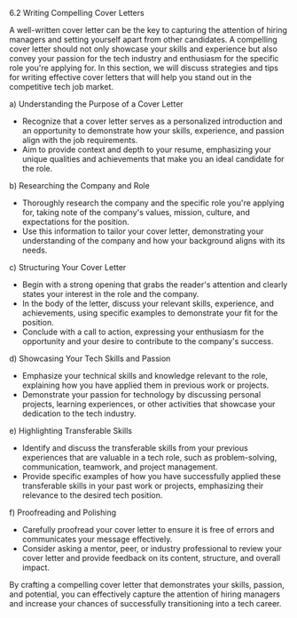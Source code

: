 6.2 Writing Compelling Cover Letters

A well-written cover letter can be the key to capturing the attention of hiring managers and setting yourself apart from other candidates. A compelling cover letter should not only showcase your skills and experience but also convey your passion for the tech industry and enthusiasm for the specific role you're applying for. In this section, we will discuss strategies and tips for writing effective cover letters that will help you stand out in the competitive tech job market.

a) Understanding the Purpose of a Cover Letter

- Recognize that a cover letter serves as a personalized introduction and an opportunity to demonstrate how your skills, experience, and passion align with the job requirements.
- Aim to provide context and depth to your resume, emphasizing your unique qualities and achievements that make you an ideal candidate for the role.

b) Researching the Company and Role

- Thoroughly research the company and the specific role you're applying for, taking note of the company's values, mission, culture, and expectations for the position.
- Use this information to tailor your cover letter, demonstrating your understanding of the company and how your background aligns with its needs.

c) Structuring Your Cover Letter

- Begin with a strong opening that grabs the reader's attention and clearly states your interest in the role and the company.
- In the body of the letter, discuss your relevant skills, experience, and achievements, using specific examples to demonstrate your fit for the position.
- Conclude with a call to action, expressing your enthusiasm for the opportunity and your desire to contribute to the company's success.

d) Showcasing Your Tech Skills and Passion

- Emphasize your technical skills and knowledge relevant to the role, explaining how you have applied them in previous work or projects.
- Demonstrate your passion for technology by discussing personal projects, learning experiences, or other activities that showcase your dedication to the tech industry.

e) Highlighting Transferable Skills

- Identify and discuss the transferable skills from your previous experiences that are valuable in a tech role, such as problem-solving, communication, teamwork, and project management.
- Provide specific examples of how you have successfully applied these transferable skills in your past work or projects, emphasizing their relevance to the desired tech position.

f) Proofreading and Polishing

- Carefully proofread your cover letter to ensure it is free of errors and communicates your message effectively.
- Consider asking a mentor, peer, or industry professional to review your cover letter and provide feedback on its content, structure, and overall impact.

By crafting a compelling cover letter that demonstrates your skills, passion, and potential, you can effectively capture the attention of hiring managers and increase your chances of successfully transitioning into a tech career.
